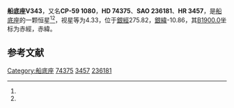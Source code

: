 {{Starbox begin
| name = 船底座V343
}}
{{Starbox observe
| epoch = [[J2000.0|J2000.0]]
| constell = [[船底座|船底座]]<ref name=SIMBAD>{{cite web
 | url=http://simbad.u-strasbg.fr/simbad/sim-id?Ident=HR+3457
 | title =Pulsating variable Star
 | publisher=Centre de Données astronomiques de Strasbourg
 | work=SIMBAD
 | accessdate=2012-07-13}}</ref><ref name=DATA>{{cite web
 | url=http://vizier.u-strasbg.fr/viz-bin/VizieR-5?-out.add=.&-source=5050&-corr=PK=HR&-out.max=9999&HR=3457
 | title =VizieR Detailed Page
 | accessdate=2012-07-13}}</ref>
| 星官 = 
| ra = {{RA|8|40|37}}<ref name=SIMBAD /><ref name=DATA />
| dec = {{DEC|-59|45|40}}<ref name=SIMBAD /><ref name=DATA />
| appmag_v = 4.33<ref name=SIMBAD /><ref name=DATA />
}}
{{Starbox character
| class = B1.5III<ref name=SIMBAD /><ref name=DATA />
| b-v = -0.11<ref name=SIMBAD /><ref name=DATA />
| u-b = -0.8<ref name=SIMBAD /><ref name=DATA />
| r-i = -0.13<ref name=SIMBAD /><ref name=DATA />
| variable = 
}}
{{Starbox astrometry
| radial_v = -0.8
| prop_mo_ra = 13
| parallax = 
| p_error = 
}}
{{Starbox catalog
| names =CP-59 1080，[[SAO星表|SAO]] 236181，[[HD星表|HD]] 74375，[[HR星表|HR]] 3457}}
{{Starbox reference |Simbad=HR+3457}}
{{Starbox end}}

'''船底座V343'''，又名'''CP-59 1080'''，'''HD 74375'''、'''SAO 236181'''、'''HR 3457'''，是[[船底座|船底座]]的一颗恒星<ref name=SIMBAD /><ref name=DATA />，视星等为4.33，位于[[銀道座標系|銀經]]275.82，[[銀道座標系|銀緯]]-10.86，其[[B1900.0|B1900.0]]坐标为赤經{{RA|8|38|24.4}}，赤緯{{DEC|-59|-10.86|15}}。

== 参考文献 ==
{{reflist}}

{{star-stub}}

{{船底座恒星}}
[[Category:船底座|Category:船底座]]
[[Category:HD和HDE天體|74375]]
[[Category:HR天體|3457]]
[[Category:SAO天體|236181]]